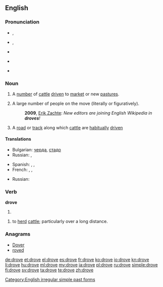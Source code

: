 ==English==

===Pronunciation===
* {{a|UK}} {{IPA|/dɹəʊv/}}, {{SAMPA|/dr\@Uv/}}
* {{a|US}} {{IPA|/dɹoʊv/}}, {{SAMPA|/dr\oUv/}}
* {{audio|en-us-drove.ogg|Audio (US)}}
* {{rfv-pronunciation|lang=en}} {{IPA|/ˈdɹɔʊf/}} {{SAMPA|/dr\OUf/}} <!-- Where is it used? Ferike333 -->
* {{rhymes|əʊv}}

===Noun===
{{en-noun}}

# A [[number]] of [[cattle]] [[drive]]n to [[market]] or new [[pasture]]s.
# {{usually|plural}} A large number of people on the move (literally or figuratively).
#: '''2009''', [http://infodisiac.com/blog/2009/12/new-editors-are-joining-english-wikipedia-in-droves/ Erik Zachte]: ''New editors are joining English Wikipedia in '''droves'''!''
# A [[road]] or [[track]] along which [[cattle]] are [[habitually]] [[drive]]n

====Translations====
{{trans-top|a number of cattle driven to market or new pastures}}
* Bulgarian: [[черда]], [[стадо]]
* Russian: {{t|ru|гурт|m|tr=gurt|sc=Cyrl}}, {{t|ru|стадо|n|tr=stádo|sc=Cyrl}}
{{trans-mid}}
* Spanish: {{t+|es|manada|f}}, {{t+|es|horda|f}}, {{t-|es|legión|f}}
* French: {{t+|fr|troupeau|m}}, {{t+|fr|manade|f}}, {{t+|fr|horde|f}}
{{trans-bottom}}

{{trans-top|a large number of people on the move}}
{{trans-mid}}
* Russian: {{t|ru|толпа|f|tr=tolpá|sc=Cyrl}}
{{trans-bottom}}

{{trans-top|a road or track along which cattle are habitually driven}}
{{trans-mid}}
{{trans-bottom}}

===Verb===
'''drove'''

# {{simple past of|drive}}

{{en-verb|drov|ing}}
# to [[herd]] [[cattle]]; particularly over a long distance.

===Anagrams===
* [[Dover#English|Dover]]
* [[roved#English|roved]]

[[Category:English irregular simple past forms]]

[[de:drove]]
[[et:drove]]
[[el:drove]]
[[es:drove]]
[[fr:drove]]
[[ko:drove]]
[[io:drove]]
[[kn:drove]]
[[li:drove]]
[[hu:drove]]
[[ml:drove]]
[[my:drove]]
[[ja:drove]]
[[pl:drove]]
[[ru:drove]]
[[simple:drove]]
[[fi:drove]]
[[sv:drove]]
[[ta:drove]]
[[te:drove]]
[[zh:drove]]